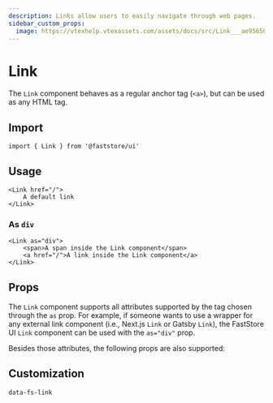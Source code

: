 ```yaml
---
description: Links allow users to easily navigate through web pages.
sidebar_custom_props: 
  image: https://vtexhelp.vtexassets.com/assets/docs/src/Link___ae95650d3842207e2d790446c3418086.png
---
```



# Link

The `Link` component behaves as a regular anchor tag (`<a>`), but can be used as any HTML tag.

## Import

```tsx
import { Link } from '@faststore/ui'
```

## Usage

```tsx live
<Link href="/">
    A default link
</Link>
```

### As `div`

```tsx live
<Link as="div">
    <span>A span inside the Link component</span>
    <a href="/">A link inside the Link component</a>
</Link>
```

## Props

The `Link` component supports all attributes supported by the tag chosen through the `as` prop. 
For example, if someone wants to use a wrapper for any external link component (i.e., Next.js `Link` or Gatsby `Link`), the FastStore UI `Link` component can be used with the `as="div"` prop.

Besides those attributes, the following props are also supported:

<PropsSection name="StorybookLink" />

## Customization

`data-fs-link`
